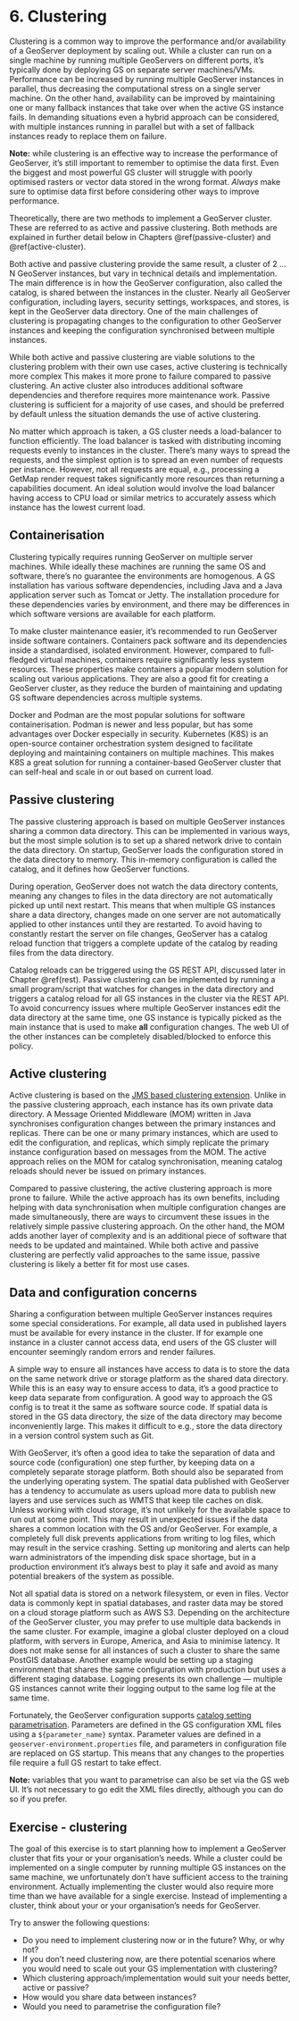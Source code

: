 # 6. Clustering {#cluster}

Clustering is a common way to improve the performance and/or availability of a GeoServer deployment by scaling out.
While a cluster can run on a single machine by running multiple GeoServers on different ports, it's typically done by deploying GS on separate server machines/VMs.
Performance can be increased by running multiple GeoServer instances in parallel, thus decreasing the computational stress on a single server machine.
On the other hand, availability can be improved by maintaining one or many fallback instances that take over when the active GS instance fails.
In demanding situations even a hybrid approach can be considered, with multiple instances running in parallel but with a set of fallback instances ready to replace them on failure.

:::{.note-box}
**Note:** while clustering is an effective way to increase the performance of GeoServer, it's still important to remember to optimise the data first.
Even the biggest and most powerful GS cluster will struggle with poorly optimised rasters or vector data stored in the wrong format.
*Always* make sure to optimise data first before considering other ways to improve performance.
:::

Theoretically, there are two methods to implement a GeoServer cluster.
These are referred to as active and passive clustering.
Both methods are explained in further detail below in Chapters \@ref(passive-cluster) and \@ref(active-cluster).

Both active and passive clustering provide the same result, a cluster of 2 … N GeoServer instances, but vary in technical details and implementation.
The main difference is in how the GeoServer configuration, also called the catalog, is shared between the instances in the cluster.
Nearly all GeoServer configuration, including layers, security settings, workspaces, and stores, is kept in the GeoServer data directory.
One of the main challenges of clustering is propagating changes to the configuration to other GeoServer instances and keeping the configuration synchronised between multiple instances.

While both active and passive clustering are viable solutions to the clustering problem with their own use cases, active clustering is technically more complex
This makes it more prone to failure compared to passive clustering.
An active cluster also introduces additional software dependencies and therefore requires more maintenance work.
Passive clustering is sufficient for a majority of use cases, and should be preferred by default unless the situation demands the use of active clustering.

No matter which approach is taken, a GS cluster needs a load-balancer to function efficiently.
The load balancer is tasked with distributing incoming requests evenly to instances in the cluster.
There's many ways to spread the requests, and the simplest option is to spread an even number of requests per instance.
However, not all requests are equal, e.g., processing a GetMap render request takes significantly more resources than returning a capabilities document.
An ideal solution would involve the load balancer having access to CPU load or similar metrics to accurately assess which instance has the lowest current load.

## Containerisation

Clustering typically requires running GeoServer on multiple server machines.
While ideally these machines are running the same OS and software, there's no guarantee the environments are homogenous.
A GS installation has various software dependencies, including Java and a Java application server such as Tomcat or Jetty.
The installation procedure for these dependencies varies by environment, and there may be differences in which software versions are available for each platform.

To make cluster maintenance easier, it's recommended to run GeoServer inside software containers.
Containers pack software and its dependencies inside a standardised, isolated environment.
However, compared to full-fledged virtual machines, containers require significantly less system resources.
These properties make containers a popular modern solution for scaling out various applications.
They are also a good fit for creating a GeoServer cluster, as they reduce the burden of maintaining and updating GS software dependencies across multiple systems.

Docker and Podman are the most popular solutions for software containerisation.
Podman is newer and less popular, but has some advantages over Docker especially in security.
Kubernetes (K8S) is an open-source container orchestration system designed to facilitate deploying and maintaining containers on multiple machines.
This makes K8S a great solution for running a container-based GeoServer cluster that can self-heal and scale in or out based on current load.

## Passive clustering {#passive-cluster}

The passive clustering approach is based on multiple GeoServer instances sharing a common data directory.
This can be implemented in various ways, but the most simple solution is to set up a shared network drive to contain the data directory.
On startup, GeoServer loads the configuration stored in the data directory to memory.
This in-memory configuration is called the catalog, and it defines how GeoServer functions.

During operation, GeoServer does not watch the data directory contents, meaning any changes to files in the data directory are not automatically picked up until next restart.
This means that when multiple GS instances share a data directory, changes made on one server are not automatically applied to other instances until they are restarted.
To avoid having to constantly restart the server on file changes, GeoServer has a catalog reload function that triggers a complete update of the catalog by reading files from the data directory.

Catalog reloads can be triggered using the GS REST API, discussed later in Chapter \@ref(rest).
Passive clustering can be implemented by running a small program/script that watches for changes in the data directory and triggers a catalog reload for all GS instances in the cluster via the REST API.
To avoid concurrency issues where multiple GeoServer instances edit the data directory at the same time, one GS instance is typically picked as the main instance that is used to make **all** configuration changes.
The web UI of the other instances can be completely disabled/blocked to enforce this policy.

## Active clustering {#active-cluster}

Active clustering is based on the [JMS based clustering extension](https://docs.geoserver.org/stable/en/user/community/jms-cluster/index.html).
Unlike in the passive clustering approach, each instance has its own private data directory.
A Message Oriented Middleware (MOM) written in Java synchronises configuration changes between the primary instances and replicas.
There can be one or many primary instances, which are used to edit the configuration, and replicas, which simply replicate the primary instance configuration based on messages from the MOM.
The active approach relies on the MOM for catalog synchronisation, meaning catalog reloads should never be issued on primary instances.

Compared to passive clustering, the active clustering approach is more prone to failure.
While the active approach has its own benefits, including helping with data synchronisation when multiple configuration changes are made simultaneously, there are ways to circumvent these issues in the relatively simple passive clustering approach.
On the other hand, the MOM adds another layer of complexity and is an additional piece of software that needs to be updated and maintained.
While both active and passive clustering are perfectly valid approaches to the same issue, passive clustering is likely a better fit for most use cases.

## Data and configuration concerns

Sharing a configuration between multiple GeoServer instances requires some special considerations.
For example, all data used in published layers must be available for every instance in the cluster.
If for example one instance in a cluster cannot access data, end users of the GS cluster will encounter seemingly random errors and render failures.

A simple way to ensure all instances have access to data is to store the data on the same network drive or storage platform as the shared data directory.
While this is an easy way to ensure access to data, it's a good practice to keep data separate from configuration.
A good way to approach the GS config is to treat it the same as software source code.
If spatial data is stored in the GS data directory, the size of the data directory may become inconveniently large.
This makes it difficult to e.g., store the data directory in a version control system such as Git.

With GeoServer, it's often a good idea to take the separation of data and source code (configuration) one step further, by keeping data on a completely separate storage platform.
Both should also be separated from the underlying operating system.
The spatial data published with GeoServer has a tendency to accumulate as users upload more data to publish new layers and use services such as WMTS that keep tile caches on disk.
Unless working with cloud storage, it's not unlikely for the available space to run out at some point.
This may result in unexpected issues if the data shares a common location with the OS and/or GeoServer.
For example, a completely full disk prevents applications from writing to log files, which may result in the service crashing.
Setting up monitoring and alerts can help warn administrators of the impending disk space shortage, but in a production environment it's always best to play it safe and avoid as many potential breakers of the system as possible.

Not all spatial data is stored on a network filesystem, or even in files.
Vector data is commonly kept in spatial databases, and raster data may be stored on a cloud storage platform such as AWS S3.
Depending on the architecture of the GeoServer cluster, you may prefer to use multiple data backends in the same cluster.
For example, imagine a global cluster deployed on a cloud platform, with servers in Europe, America, and Asia to minimise latency.
It does not make sense for all instances of such a cluster to share the same PostGIS database.
Another example would be setting up a staging environment that shares the same configuration with production but uses a different staging database.
Logging presents its own challenge — multiple GS instances cannot write their logging output to the same log file at the same time.

Fortunately, the GeoServer configuration supports [catalog setting parametrisation](https://docs.geoserver.org/latest/en/user/datadirectory/configtemplate.html).
Parameters are defined in the GS configuration XML files using a `${parameter_name}` syntax.
Parameter values are defined in a `geoserver-environment.properties` file, and parameters in configuration file are replaced on GS startup.
This means that any changes to the properties file require a full GS restart to take effect.

:::{.note-box}
**Note:** variables that you want to parametrise can also be set via the GS web UI.
It's not necessary to go edit the XML files directly, although you can do so if you prefer.
:::

## Exercise - clustering

The goal of this exercise is to start planning how to implement a GeoServer cluster that fits your or your organisation's needs.
While a cluster could be implemented on a single computer by running multiple GS instances on the same machine, we unfortunately don't have sufficient access to the training environment.
Actually implementing the cluster would also require more time than we have available for a single exercise.
Instead of implementing a cluster, think about your or your organisation's needs for GeoServer.

Try to answer the following questions:

- Do you need to implement clustering now or in the future? Why, or why not?
- If you don't need clustering now, are there potential scenarios where you would need to scale out your GS implementation with clustering?
- Which clustering approach/implementation would suit your needs better, active or passive?
- How would you share data between instances?
- Would you need to parametrise the configuration file?
